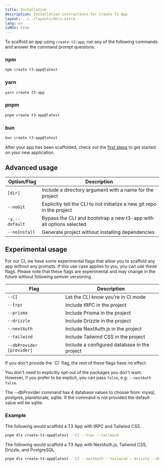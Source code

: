 ```yaml
---
title: Installation
description: Installation instructions for Create T3 App
layout: ../../layouts/docs.astro
lang: en
isMdx: true
---
```



To scaffold an app using `create-t3-app`, run any of the following commands and answer the command prompt questions:

### npm

```bash
npm create t3-app@latest
```

### yarn

```bash
yarn create t3-app
```

### pnpm

```bash
pnpm create t3-app@latest
```

### bun

```bash
bun create t3-app@latest
```

After your app has been scaffolded, check out the [first steps](/en/usage/first-steps) to get started on your new application.

## Advanced usage

| Option/Flag       | Description                                                             |
| ----------------- | ----------------------------------------------------------------------- |
| `[dir]`           | Include a directory argument with a name for the project                |
| `--noGit`         | Explicitly tell the CLI to not initialize a new git repo in the project |
| `-y`, `--default` | Bypass the CLI and bootstrap a new t3-app with all options selected     |
| `--noInstall`     | Generate project without installing dependencies                        |

## Experimental usage

For our CI, we have some experimental flags that allow you to scaffold any app without any prompts. If this use case applies to you, you can use these flags. Please note that these flags are experimental and may change in the future without following semver versioning.

| Flag                      | Description                                  |
| ------------------------- | -------------------------------------------- |
| `--CI`                    | Let the CLI know you're in CI mode           |
| `--trpc`                  | Include tRPC in the project                  |
| `--prisma`                | Include Prisma in the project                |
| `--drizzle`               | Include Drizzle in the project               |
| `--nextAuth`              | Include NextAuth.js in the project           |
| `--tailwind`              | Include Tailwind CSS in the project          |
| `--dbProvider [provider]` | Include a configured database in the project |

<Callout type="warning">
  If you don't provide the `CI` flag, the rest of these flags have no effect.
</Callout>

You don't need to explicitly opt-out of the packages you don't want. However, if you prefer to be explicit, you can pass `false`, e.g. `--nextAuth false`.

The --dbProvider command has 4 database values to choose from: mysql, postgres, planetscale, sqlite. If the command is not provided the default value will be sqlite.

### Example

The following would scaffold a T3 App with tRPC and Tailwind CSS.

```bash
pnpm dlx create-t3-app@latest --CI --trpc --tailwind
```

The following would scaffold a T3 App with NextAuth.js, Tailwind CSS, Drizzle, and PostgreSQL.

```bash
pnpm dlx create-t3-app@latest --CI --nextAuth --tailwind --drizzle --dbProvider postgres
```
